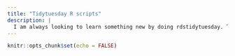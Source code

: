 ```yaml
---
title: "Tidytuesday R scripts"
description: |
  I am always looking to learn something new by doing rdstidytuesday. This is a place for me to share with the world what I am learning about coding with R.
---
```


```r
knitr::opts_chunk$set(echo = FALSE)
```

